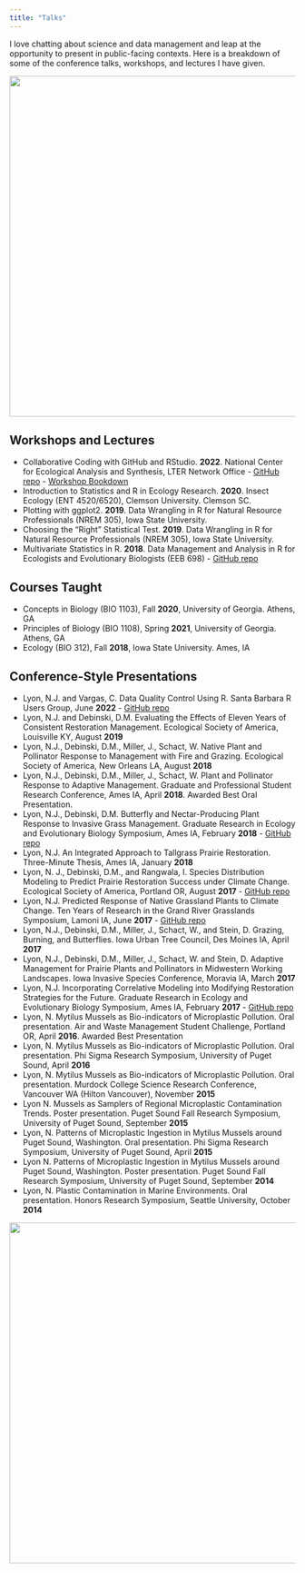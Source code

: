 ```yaml
---
title: "Talks"
---
```


I love chatting about science and data management and leap at the opportunity to present in public-facing contexts. Here is a breakdown of some of the conference talks, workshops, and lectures I have given.

![](images/squash_bug_nymph.jpg){width="600" fig-align="center" fig-alt="squash bug nymph"}

## Workshops and Lectures

- Collaborative Coding with GitHub and RStudio. **2022**. National Center for Ecological Analysis and Synthesis, LTER Network Office - [GitHub repo](https://github.nceas.ucsb.edu/LTER/github-workshop) - [Workshop Bookdown](https://pages.github.nceas.ucsb.edu/LTER/github-workshop/)
- Introduction to Statistics and R in Ecology Research. **2020**. Insect Ecology (ENT 4520/6520), Clemson University. Clemson SC.
- Plotting with ggplot2. **2019**. Data Wrangling in R for Natural Resource Professionals (NREM 305), Iowa State University.
- Choosing the “Right” Statistical Test. **2019**. Data Wrangling in R for Natural Resource Professionals (NREM 305), Iowa State University.
- Multivariate Statistics in R. **2018**. Data Management and Analysis in R for Ecologists and Evolutionary Biologists (EEB 698) - [GitHub repo](https://github.com/njlyon0/lyon-tutorial_multivariate-intro)

## Courses Taught

- Concepts in Biology (BIO 1103), Fall **2020**, University of Georgia. Athens, GA
- Principles of Biology (BIO 1108), Spring **2021**, University of Georgia. Athens, GA
- Ecology (BIO 312), Fall **2018**, Iowa State University. Ames, IA

## Conference-Style Presentations

- Lyon, N.J. and Vargas, C. Data Quality Control Using R. Santa Barbara R Users Group, June **2022** - [GitHub repo](https://github.com/njlyon0/collab_vargas-quality-control-talk)
- Lyon, N.J. and Debinski, D.M. Evaluating the Effects of Eleven Years of Consistent Restoration Management. Ecological Society of America, Louisville KY, August **2019**
- Lyon, N.J., Debinski, D.M., Miller, J., Schact, W. Native Plant and Pollinator Response to Management with Fire and Grazing. Ecological Society of America, New Orleans LA, August **2018**
- Lyon, N.J., Debinski, D.M., Miller, J., Schact, W. Plant and Pollinator Response to Adaptive Management. Graduate and Professional Student Research Conference, Ames IA, April **2018**. Awarded Best Oral Presentation.
- Lyon, N.J., Debinski, D.M. Butterfly and Nectar-Producing Plant Response to Invasive Grass Management. Graduate Research in Ecology and Evolutionary Biology Symposium, Ames IA, February **2018** - [GitHub repo](https://github.com/njlyon0/collab_coon-daubenmire-herbicide)
- Lyon, N.J. An Integrated Approach to Tallgrass Prairie Restoration. Three-Minute Thesis, Ames IA, January **2018**
- Lyon, N. J., Debinski, D.M., and Rangwala, I. Species Distribution Modeling to Predict Prairie Restoration Success under Climate Change. Ecological Society of America, Portland OR, August **2017** - [GitHub repo](https://github.com/njlyon0/lyon-ms-thesis_sdm)
- Lyon, N.J. Predicted Response of Native Grassland Plants to Climate Change. Ten Years of Research in the Grand River Grasslands Symposium, Lamoni IA, June **2017** - [GitHub repo](https://github.com/njlyon0/lyon-ms-thesis_sdm)
- Lyon, N.J., Debinski, D.M., Miller, J., Schact, W., and Stein, D. Grazing, Burning, and Butterflies. Iowa Urban Tree Council, Des Moines IA, April **2017**
- Lyon, N.J., Debinski, D.M., Miller, J., Schact, W. and Stein, D. Adaptive Management for Prairie Plants and Pollinators in Midwestern Working Landscapes. Iowa Invasive Species Conference, Moravia IA, March **2017**
- Lyon, N.J. Incorporating Correlative Modeling into Modifying Restoration Strategies for the Future. Graduate Research in Ecology and Evolutionary Biology Symposium, Ames IA, February **2017** - [GitHub repo](https://github.com/njlyon0/lyon-ms-thesis_sdm)
- Lyon, N. Mytilus Mussels as Bio-indicators of Microplastic Pollution. Oral presentation. Air and Waste Management Student Challenge, Portland OR, April **2016**. Awarded Best Presentation
- Lyon, N. Mytilus Mussels as Bio-indicators of Microplastic Pollution. Oral presentation. Phi Sigma Research Symposium, University of Puget Sound, April **2016**
- Lyon, N. Mytilus Mussels as Bio-indicators of Microplastic Pollution. Oral presentation. Murdock College Science Research Conference, Vancouver WA (Hilton Vancouver), November **2015**
- Lyon N. Mussels as Samplers of Regional Microplastic Contamination Trends. Poster presentation. Puget Sound Fall Research Symposium, University of Puget Sound, September **2015**
- Lyon, N. Patterns of Microplastic Ingestion in Mytilus Mussels around Puget Sound, Washington. Oral presentation. Phi Sigma Research Symposium, University of Puget Sound, April **2015**
- Lyon N. Patterns of Microplastic Ingestion in Mytilus Mussels around Puget Sound, Washington. Poster presentation. Puget Sound Fall Research Symposium, University of Puget Sound, September **2014**
- Lyon, N. Plastic Contamination in Marine Environments. Oral presentation. Honors Research Symposium, Seattle University, October **2014**

![](images/question_mark.jpg){width="600" fig-align="center" fig-alt="question mark butterfly"}
